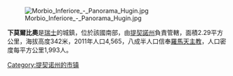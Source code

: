 [[Image:Morbio_Inferiore_-_Panorama_Hugin.jpg|right]]

'''下莫爾比奧'''是[[瑞士|瑞士]]的城鎮，位於該國南部，由[[提契諾州|提契諾州]]負責管轄，面積2.29平方公里，海拔高度342米，2011年人口4,565，八成半人口信奉[[羅馬天主教|羅馬天主教]]，人口密度每平方公里1,993人。

{{Authority control}}
{{Switzerland-geo-stub}}
[[Category:提契诺州的市镇|Category:提契诺州的市镇]]